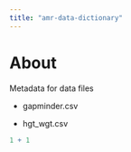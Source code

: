 ```yaml
---
title: "amr-data-dictionary"
---
```


# About

Metadata for data files

-   gapminder.csv

-   hgt_wgt.csv

```r
1 + 1
```
